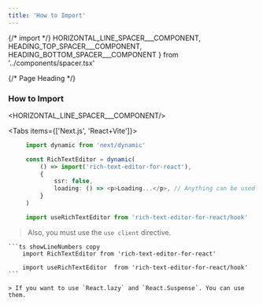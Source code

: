 ```yaml
---
title: 'How to Import'
---
```

{/* import */}
    HORIZONTAL_LINE_SPACER___COMPONENT,
    HEADING_TOP_SPACER___COMPONENT, 
    HEADING_BOTTOM_SPACER___COMPONENT
} from '../components/spacer.tsx'



{/* Page Heading */}
### How to Import
<HORIZONTAL_LINE_SPACER___COMPONENT/>


<Tabs items={['Next.js', 'React+Vite']}>


  <Tab>

   ```ts showLineNumbers copy
        import dynamic from 'next/dynamic'

        const RichTextEditor = dynamic(
            () => import('rich-text-editor-for-react'),
            {
                ssr: false,
                loading: () => <p>Loading...</p>, // Anything can be used here as a loading component
            }
        )

        import useRichTextEditor from 'rich-text-editor-for-react/hook'

   ```

   > Also, you must use the `use client` directive.

  </Tab>



  <Tab>

    ```ts showLineNumbers copy
        import RichTextEditor from 'rich-text-editor-for-react'
        
        import useRichTextEditor  from 'rich-text-editor-for-react/hook'
    ```

    > If you want to use `React.lazy` and `React.Suspense`. You can use them.

  </Tab>

    

</Tabs>

